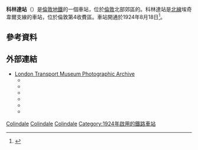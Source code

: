 {{Infobox London station
| name       = 科林達<br />Colindale  
| image_name = Colindale station entrance.JPG
| caption    = 
| manager    = [[倫敦地鐵|倫敦地鐵]] 
| fare_zone  = 4  
| locale     = {{link-en|科林達|Colindale}} |symbol=underground
| borough    = [[巴尼特區|巴尼特區]] 
| tubecode   = ZCD 
| years1     = 1924 
| events1    = 開通 (CCEHR)  
| platforms  = 2 
<!--| tubeexits06 = 3.30
| tubeexits07 = {{increase}} 3.79
| tubeexits08 = {{increase}} 4.10
| tubeexits09 = {{decrease}} 4.09-->
| latitude    = {{decdeg|51|35|44|N|4}}
| longitude   = {{decdeg|0|15|00|W|4}}
}}
'''科林達站'''（{{lang-en|Colindale tube station}}）是[[倫敦地鐵|倫敦地鐵]]的一個車站，位於[[倫敦|倫敦]]北部郊區的{{link-en|科林達|Colindale}}。科林達站是[[北線|北線]]埃奇韋爾支線的車站，位於倫敦第4收費區。車站開通於1924年8月18日<ref>{{cite book|last=Edwards, Dennis|first=Pigram, Ron|title=London's Underground Suburbs|year=1986|publisher=Baton Transport|location=London|isbn=0859362949|page=40}}</ref>。
==參考資料==
{{reflist}}
==外部連結==
{{commons category|Colindale tube station}}
* [http://www.ltmcollection.org/photos/index.html London Transport Museum Photographic Archive] {{Wayback|url=http://www.ltmcollection.org/photos/index.html |date=20160303203920 }}
** {{ltmcollection|rb/i0000erb.jpg|Colindale area, 1922}}
** {{ltmcollection|g7/i0000dg7.jpg|Construction of Colindale station, 1923}}
** {{ltmcollection|jc/i0000djc.jpg|Original station building a week before opening, 11 August 1924}}
** {{ltmcollection|40/9861940.jpg|Interior of ticket hall, 1928}}
** {{ltmcollection|91/9874591.jpg|Temporary station building erected after station was bombed, 1940}}
** {{ltmcollection|85/9874585.jpg|New station building, 1963}}

{{倫敦地鐵北線}}

[[Category:北線車站|Colindale]]
[[Category:巴尼特區鐵路車站|Colindale]]
[[Category:倫敦通宵地鐵車站|Colindale]]
[[Category:1924年啟用的鐵路車站|Category:1924年啟用的鐵路車站]]